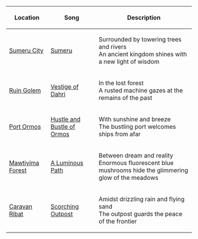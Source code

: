 {{EventTabs|gallery=false}}
{|class="article-table"
!Location
!Song
!Description
|-
|[[Sumeru City]]
|[[Sumeru (Soundtrack)|Sumeru]]
|Surrounded by towering trees and rivers<br/ >An ancient kingdom shines with a new light of wisdom
|-
|[[Ruin Golem (Devantaka Mountain)|Ruin Golem]]
|[[Vestige of Dahri]]
|In the lost forest<br />A rusted machine gazes at the remains of the past
|-
|[[Port Ormos]]
|[[Hustle and Bustle of Ormos]]
|With sunshine and breeze<br />The bustling port welcomes ships from afar
|-
|[[Mawtiyima Forest]]
|[[A Luminous Path]]
|Between dream and reality<br />Enormous fluorescent blue mushrooms hide the glimmering glow of the meadows
|-
|[[Caravan Ribat]]
|[[Scorching Outpost]]
|Amidst drizzling rain and flying sand<br />The outpost guards the peace of the frontier
|}